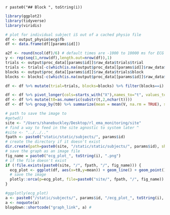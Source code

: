 
`r paste0("## Block ", toString(i))`

```r
library(ggplot2)
library(tidyverse)
library(viridis)

# plot for individual subject iS out of a cached physio file
df <- output_physio$ecg$fb
df <- data.frame(df[[params$id]])

a2f <- round(ncol(df)/6) # default times are -1000 to 10000 ms for ECG
y <- rep(seq(1,nrow(df),length.out=nrow(df)),1)
trials <- output$proc_data[[params$id]]$raw_data$trials$trial
trials <- trials[-c(which(is.na(output$proc_data[[params$id]]$raw_data$trials$choice)))]
blocks <- output$proc_data[[params$id]]$raw_data$trials$block
blocks <- blocks[-c(which(is.na(output$proc_data[[params$id]]$raw_data$trials$choice)))]

df <- df %>% mutate(trial=trials, blocks=blocks) %>% filter(blocks==i)  

df <- df %>% pivot_longer(cols=starts_with("X"),names_to="t", values_to="V")
df <- df %>% mutate(t0=as.numeric(substr(t,2,nchar(t))))
df <- df %>% group_by(t0) %>% summarize(mean = mean(V, na.rm = TRUE), st_err=var(V,na.rm=TRUE)/sqrt(length(V)-sum(is.na(V))))
```

```r
# path to save the image to
#getwd()
site <- "/Users/shanebuckley/Desktop/rl_ema_monitoring/site"
# find a way to feed in the site agnostic to system later ^
#site <- "../../.."
fpath <- paste0("static/static/subjects/", params$id)
# create the directory if it doesn't exist
dir.create(path=paste0(site, "/static/static/subjects/", params$id), showWarnings = FALSE)
# save the graph as an image file
fig_name = paste0("ecg_plot_", toString(i), ".png")
# if the file doesn't exist
if (!file.exists(paste0(site, "/", fpath, "/", fig_name))) {
  ecg_plot <- ggplot(df, aes(x=t0,y=mean)) + geom_line() + geom_point() + geom_ribbon(aes(ymin = mean-st_err, ymax = mean+st_err), linetype=2, alpha=0.1) + scale_x_continuous(breaks=c(0,a2f,max(df$t0)),labels=c(-1000,0,100000),name='time [ms]') + geom_vline(xintercept = a2f, lty = "dashed", color = "#FF0000", size = 2)
  # save the image
  plotly::orca(p=ecg_plot, file=paste0("site/", fpath, "/", fig_name))
}
```

```r
#ggplotly(ecg_plot)
a <- paste0("/static/subjects/", params$id, "/ecg_plot_", toString(i), ".png")
a <- noquote(a)
blogdown::shortcode("graph_link", a) # 
```